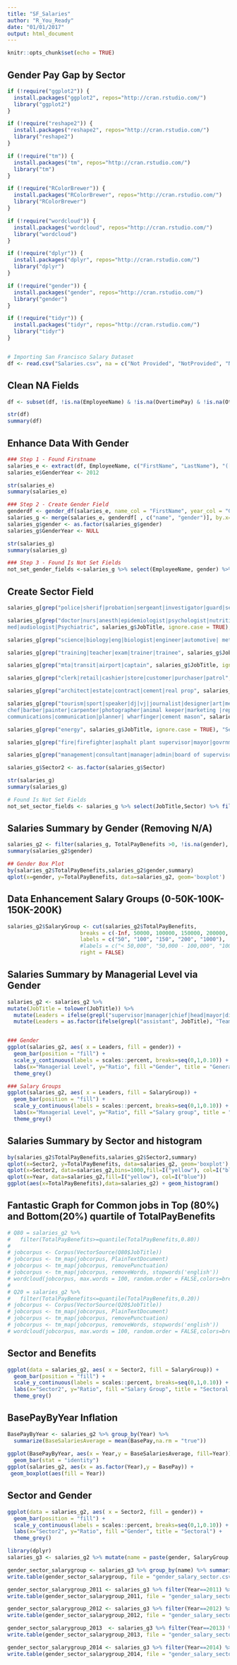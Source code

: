 ```yaml
---
title: "SF_Salaries"
author: "R_You_Ready"
date: "01/01/2017"
output: html_document
---
```


```r
knitr::opts_chunk$set(echo = TRUE)
```

## Gender Pay Gap by Sector

```r
if (!require("ggplot2")) {
  install.packages("ggplot2", repos="http://cran.rstudio.com/") 
  library("ggplot2")
}

if (!require("reshape2")) {
  install.packages("reshape2", repos="http://cran.rstudio.com/") 
  library("reshape2")
}

if (!require("tm")) {
  install.packages("tm", repos="http://cran.rstudio.com/") 
  library("tm")
}

if (!require("RColorBrewer")) {
  install.packages("RColorBrewer", repos="http://cran.rstudio.com/") 
  library("RColorBrewer")
}

if (!require("wordcloud")) {
  install.packages("wordcloud", repos="http://cran.rstudio.com/") 
  library("wordcloud")
}

if (!require("dplyr")) {
  install.packages("dplyr", repos="http://cran.rstudio.com/") 
  library("dplyr")
}

if (!require("gender")) {
  install.packages("gender", repos="http://cran.rstudio.com/") 
  library("gender")
}

if (!require("tidyr")) {
  install.packages("tidyr", repos="http://cran.rstudio.com/") 
  library("tidyr")
}


# Importing San Francisco Salary Dataset
df <- read.csv("Salaries.csv", na = c("Not Provided", "NotProvided", "Not provided"))
```

## Clean NA Fields

```r
df <- subset(df, !is.na(EmployeeName) & !is.na(OvertimePay) & !is.na(OtherPay) &  !is.na(BasePay) & !is.na(JobTitle))

str(df)
summary(df)
```

## Enhance Data With Gender

```r

### Step 1 - Found Firstname 
salaries_e <- extract(df, EmployeeName, c("FirstName", "LastName"), "([^ ]+) (.*)", remove = FALSE)
salaries_e$GenderYear <- 2012

str(salaries_e)
summary(salaries_e)

### Step 2 - Create Gender Field
genderdf <- gender_df(salaries_e, name_col = "FirstName", year_col = "GenderYear", method = c("ssa", "ipums", "napp", "demo"))
salaries_g <- merge(salaries_e, genderdf[ , c("name", "gender")], by.x="FirstName", by.y="name", all.x=TRUE, )
salaries_g$gender <- as.factor(salaries_g$gender)
salaries_g$GenderYear <- NULL

str(salaries_g)
summary(salaries_g)

### Step 3 - Found Is Not Set Fields
not_set_gender_fields <-salaries_g %>% select(EmployeeName, gender) %>% filter(is.na(gender)) %>% unique() %>% select(EmployeeName)
```

## Create Sector Field 

```r
salaries_g[grep("police|sherif|probation|sergeant|investigator|guard|security|custodian|lawyer|judge|criminalist|criminal|COURT", salaries_g$JobTitle, ignore.case = TRUE), "Sector"] <- "lawnsecurity"

salaries_g[grep("doctor|nurs|anesth|epidemiologist|psychologist|nutritionist|chemist|emergency med|pathologist|health|hlth|therapist|hospital|imaging|physician|orthopedic|pharm|dental|dentist|medical|ACUPUNCTURIST|radiologic| audiometrist|emergency|
med|audiologist|Psychiatric", salaries_g$JobTitle, ignore.case = TRUE), "Sector"] <- "healthcare"

salaries_g[grep("science|biology|eng|biologist|engineer|automotive| metal|ngr|technician", salaries_g$JobTitle, ignore.case = TRUE), "Sector"] <- "stem"

salaries_g[grep("training|teacher|exam|trainer|trainee", salaries_g$JobTitle, ignore.case = TRUE), "Sector"] <- "education"

salaries_g[grep("mta|transit|airport|captain", salaries_g$JobTitle, ignore.case = TRUE), "Sector"] <- "transportation"

salaries_g[grep("clerk|retail|cashier|store|customer|purchaser|patrol", salaries_g$JobTitle, ignore.case = TRUE), "Sector"] <- "retail"

salaries_g[grep("architect|estate|contract|cement|real prop", salaries_g$JobTitle, ignore.case = TRUE), "Sector"] <- "realestate"

salaries_g[grep("tourism|sport|speaker|dj|vj|journalist|designer|art|media|cook|
chef|barber|painter|carpenter|photographer|animal keeper|marketing |repairer|plumber|housekeeper|baker|curator| animal|machinist|roofer|gardener|commissioner|crafts|electrical|windowcleaner|worker|driver|repair|electrician|glazier|wire|
communications|communication|planner| wharfinger|cement mason", salaries_g$JobTitle, ignore.case = TRUE), "Sector"] <- "services"

salaries_g[grep("energy", salaries_g$JobTitle, ignore.case = TRUE), "Sector"] <- "energy"

salaries_g[grep("fire|firefighter|asphalt plant supervisor|mayor|govrnmt|affairs|museum|librarian|public|parking control officer|duty|street signs|water|city planning|asphalt|counselor|Marriage|PUBLIC SERVICE|TRAFFIC HEARING|cfdntal|TRAFFIC HEARING|PARK SECTION|child| municipal|attorney|METER READER", salaries_g$JobTitle, ignore.case = TRUE), "Sector"] <- "publicservices"

salaries_g[grep("management|consultant|manager|admin|board of supervisors|secretary|assistant|asst|auditor|analyst|chief investment officer|director|accountant|account|board|dept head|dep dir| payroll",salaries_g$JobTitle, ignore.case = TRUE), "Sector"] <- "whitecolar"

salaries_g$Sector2 <- as.factor(salaries_g$Sector)

str(salaries_g)
summary(salaries_g)

# Found Is Not Set Fields
not_set_sector_fields <- salaries_g %>% select(JobTitle,Sector) %>% filter(is.na(Sector)) %>% unique() %>% select(JobTitle)
```

## Salaries Summary by Gender (Removing N/A)
```r
salaries_g2 <- filter(salaries_g, TotalPayBenefits >0, !is.na(gender), !is.na(Sector2))
summary(salaries_g2$gender)

## Gender Box Plot
by(salaries_g2$TotalPayBenefits,salaries_g2$gender,summary)
qplot(x=gender, y=TotalPayBenefits, data=salaries_g2, geom='boxplot')
```


## Data Enhancement Salary Groups (0-50K-100K-150K-200K)
```r
salaries_g2$SalaryGroup <- cut(salaries_g2$TotalPayBenefits, 
                       breaks = c(-Inf, 50000, 100000, 150000, 200000, Inf), 
                       labels = c("50", "100", "150", "200", "1000"),
                       #labels = c("< 50,000", "50,000 - 100,000", "100,000 - 150,000", "150,000 - 200,000", #">200,000"), 
                       right = FALSE)
```

## Salaries Summary by Managerial Level via Gender
```r
salaries_g2 <- salaries_g2 %>% 
mutate(JobTitle = tolower(JobTitle)) %>% 
  mutate(Leaders = ifelse(grepl("supervisor|manager|chief|head|mayor|director", JobTitle), "Leaders", "Team_Members")) %>%
  mutate(Leaders = as.factor(ifelse(grepl("assistant", JobTitle), "Team_Members", "Leaders")))


### Gender 
ggplot(salaries_g2, aes( x = Leaders, fill = gender)) + 
  geom_bar(position = "fill") + 
  scale_y_continuous(labels = scales::percent, breaks=seq(0,1,0.10)) + 
  labs(x="Managerial Level", y="Ratio", fill ="Gender", title = "General male/female ratio") + 
  theme_grey()

### Salary Groups
ggplot(salaries_g2, aes( x = Leaders, fill = SalaryGroup)) + 
  geom_bar(position = "fill") + 
  scale_y_continuous(labels = scales::percent, breaks=seq(0,1,0.10)) + 
  labs(x="Managerial Level", y="Ratio", fill ="Salary group", title = "Salary groups ratio on different managerial levels") + 
  theme_grey()
```

## Salaries Summary by Sector and histogram

```r
by(salaries_g2$TotalPayBenefits,salaries_g2$Sector2,summary)
qplot(x=Sector2, y=TotalPayBenefits, data=salaries_g2, geom='boxplot') 
qplot(x=Sector2, data=salaries_g2,bins=1000,fill=I("yellow"), col=I("blue"))
qplot(x=Year, data=salaries_g2,fill=I("yellow"), col=I("blue"))
ggplot(aes(x=TotalPayBenefits),data=salaries_g2) + geom_histogram()
```

## Fantastic Graph for Common jobs in Top (80%) and Bottom(20%) quartile of TotalPayBenefits
```r
# Q80 = salaries_g2 %>%
#   filter(TotalPayBenefits>=quantile(TotalPayBenefits,0.80))
# 
# jobcorpus <- Corpus(VectorSource(Q80$JobTitle))
# jobcorpus <- tm_map(jobcorpus, PlainTextDocument)
# jobcorpus <- tm_map(jobcorpus, removePunctuation)
# jobcorpus <- tm_map(jobcorpus, removeWords, stopwords('english'))
# wordcloud(jobcorpus, max.words = 100, random.order = FALSE,colors=brewer.pal(8, 'Dark2'))
# 
# Q20 = salaries_g2 %>%
#   filter(TotalPayBenefits<=quantile(TotalPayBenefits,0.20))
# jobcorpus <- Corpus(VectorSource(Q20$JobTitle))
# jobcorpus <- tm_map(jobcorpus, PlainTextDocument)
# jobcorpus <- tm_map(jobcorpus, removePunctuation)
# jobcorpus <- tm_map(jobcorpus, removeWords, stopwords('english'))
# wordcloud(jobcorpus, max.words = 100, random.order = FALSE,colors=brewer.pal(8, 'Dark2'))
```

## Sector and Benefits
```r
ggplot(data = salaries_g2, aes( x = Sector2, fill = SalaryGroup)) + 
  geom_bar(position = "fill") + 
  scale_y_continuous(labels = scales::percent, breaks=seq(0,1,0.10)) + 
  labs(x="Sector2", y="Ratio", fill ="Salary Group", title = "Sectoral Benefits") + 
  theme_grey()
```

## BasePayByYear Inflation
```r
BasePayByYear <- salaries_g2 %>% group_by(Year) %>% 
  summarize(BaseSalariesAverage = mean(BasePay,na.rm = "true"))
  
ggplot(BasePayByYear, aes(x = Year,y = BaseSalariesAverage, fill=Year)) + 
  geom_bar(stat = "identity")
ggplot(salaries_g2, aes(x = as.factor(Year),y = BasePay)) + 
 geom_boxplot(aes(fill = Year))
```

## Sector and Gender
```r
ggplot(data = salaries_g2, aes( x = Sector2, fill = gender)) + 
  geom_bar(position = "fill") + 
  scale_y_continuous(labels = scales::percent, breaks=seq(0,1,0.10)) + 
  labs(x="Sector2", y="Ratio", fill ="Gender", title = "Sectoral") + 
  theme_grey()
```
```r
library(dplyr)
salaries_g3 <- salaries_g2 %>% mutate(name = paste(gender, SalaryGroup, Sector, sep="-"))

gender_sector_salarygroup <- salaries_g3 %>% group_by(name) %>% summarise(count = n())
write.table(gender_sector_salarygroup, file = "gender_salary_sector.csv", row.names=FALSE, col.names=FALSE, sep=",", quote = FALSE)

gender_sector_salarygroup_2011 <- salaries_g3 %>% filter(Year==2011) %>% group_by(name) %>% summarise(count = n())
write.table(gender_sector_salarygroup_2011, file = "gender_salary_sector_2011.csv", row.names=FALSE, col.names=FALSE, sep=",", quote = FALSE)

gender_sector_salarygroup_2012 <- salaries_g3 %>% filter(Year==2012) %>% group_by(name) %>% summarise(count = n())
write.table(gender_sector_salarygroup_2012, file = "gender_salary_sector_2012.csv", row.names=FALSE, col.names=FALSE, sep=",", quote = FALSE)

gender_sector_salarygroup_2013  <- salaries_g3 %>% filter(Year==2013) %>% group_by(name) %>% summarise(count = n())
write.table(gender_sector_salarygroup_2013, file = "gender_salary_sector_2013.csv", row.names=FALSE, col.names=FALSE, sep=",", quote = FALSE)

gender_sector_salarygroup_2014 <- salaries_g3 %>% filter(Year==2014) %>% group_by(name) %>% summarise(count = n())
write.table(gender_sector_salarygroup_2014, file = "gender_salary_sector_2014.csv", row.names=FALSE, col.names=FALSE, sep=",", quote = FALSE)
```
